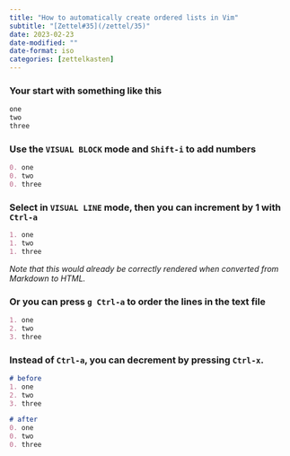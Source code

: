 ```yaml
---
title: "How to automatically create ordered lists in Vim"
subtitle: "[Zettel#35](/zettel/35)"
date: 2023-02-23
date-modified: ""
date-format: iso
categories: [zettelkasten]
---
```

### Your start with something like this

```markdown
one
two
three
```

### Use the `VISUAL BLOCK` mode and `Shift-i` to add numbers

```markdown
0. one
0. two
0. three
```

### Select in `VISUAL LINE` mode, then you can increment by 1 with `Ctrl-a`

```markdown
1. one
1. two
1. three
```
*Note that this would already be correctly rendered when converted from Markdown to HTML.*

### Or you can press `g Ctrl-a` to order the lines in the text file

```markdown
1. one
2. two
3. three
```

### Instead of `Ctrl-a`, you can decrement by pressing `Ctrl-x`.

```markdown
# before 
1. one
2. two
3. three

# after
0. one
0. two
0. three

```
